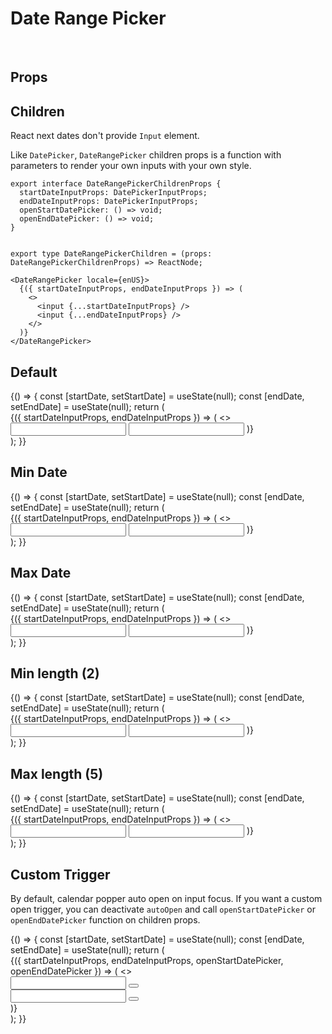 



<Meta title="Components/DateRangePicker" component={DateRangePicker} />

# Date Range Picker

<br />

## Props

<ArgsTable of="." />

## Children

React next dates don't provide `Input` element.

Like `DatePicker`, `DateRangePicker` children props is a function with parameters to render your own inputs with your own style.

```tsx
export interface DateRangePickerChildrenProps {
  startDateInputProps: DatePickerInputProps;
  endDateInputProps: DatePickerInputProps;
  openStartDatePicker: () => void;
  openEndDatePicker: () => void;
}


export type DateRangePickerChildren = (props: DateRangePickerChildrenProps) => ReactNode;
```

```tsx
<DateRangePicker locale={enUS}>
  {({ startDateInputProps, endDateInputProps }) => (
    <>
      <input {...startDateInputProps} />
      <input {...endDateInputProps} />
    </>
  )}
</DateRangePicker>
```

## Default

<Canvas>
  <Story name="Default">
    {() => {
      const [startDate, setStartDate] = useState(null);
      const [endDate, setEndDate] = useState(null);
      return (
        <div className="date-picker-container">
          <DateRangePicker
            locale={enUS}
            startDate={startDate}
            endDate={endDate}
            onStartDateChange={setStartDate}
            onEndDateChange={setEndDate}
            portalContainer={document.body}>
            {({ startDateInputProps, endDateInputProps }) => (
              <>
                <input {...startDateInputProps} />
                <input {...endDateInputProps} />
              </>
            )}
          </DateRangePicker>
        </div>
      );
    }}
  </Story>
</Canvas>

## Min Date

<Canvas>
  <Story name="Min Date">
    {() => {
      const [startDate, setStartDate] = useState(null);
      const [endDate, setEndDate] = useState(null);
      return (
        <div className="date-picker-container">
          <DateRangePicker
            locale={enUS}
            startDate={startDate}
            endDate={endDate}
            minDate={new Date()}
            onStartDateChange={setStartDate}
            onEndDateChange={setEndDate}
            portalContainer={document.body}>
            {({ startDateInputProps, endDateInputProps }) => (
              <>
                <input {...startDateInputProps} />
                <input {...endDateInputProps} />
              </>
            )}
          </DateRangePicker>
        </div>
      );
    }}
  </Story>
</Canvas>

## Max Date

<Canvas>
  <Story name="Max Date">
    {() => {
      const [startDate, setStartDate] = useState(null);
      const [endDate, setEndDate] = useState(null);
      return (
        <div className="date-picker-container">
          <DateRangePicker
            locale={enUS}
            startDate={startDate}
            endDate={endDate}
            maxDate={new Date()}
            onStartDateChange={setStartDate}
            onEndDateChange={setEndDate}
            portalContainer={document.body}>
            {({ startDateInputProps, endDateInputProps }) => (
              <>
                <input {...startDateInputProps} />
                <input {...endDateInputProps} />
              </>
            )}
          </DateRangePicker>
        </div>
      );
    }}
  </Story>
</Canvas>

## Min length (2)

<Canvas>
  <Story name="Min length">
    {() => {
      const [startDate, setStartDate] = useState(null);
      const [endDate, setEndDate] = useState(null);
      return (
        <div className="date-picker-container">
          <DateRangePicker
            locale={enUS}
            startDate={startDate}
            endDate={endDate}
            minLength={2}
            onStartDateChange={setStartDate}
            onEndDateChange={setEndDate}
            portalContainer={document.body}>
            {({ startDateInputProps, endDateInputProps }) => (
              <>
                <input {...startDateInputProps} />
                <input {...endDateInputProps} />
              </>
            )}
          </DateRangePicker>
        </div>
      );
    }}
  </Story>
</Canvas>

## Max length (5)

<Canvas>
  <Story name="Max length">
    {() => {
      const [startDate, setStartDate] = useState(null);
      const [endDate, setEndDate] = useState(null);
      return (
        <div className="date-picker-container">
          <DateRangePicker
            locale={enUS}
            startDate={startDate}
            endDate={endDate}
            maxLength={5}
            onStartDateChange={setStartDate}
            onEndDateChange={setEndDate}
            portalContainer={document.body}>
            {({ startDateInputProps, endDateInputProps }) => (
              <>
                <input {...startDateInputProps} />
                <input {...endDateInputProps} />
              </>
            )}
          </DateRangePicker>
        </div>
      );
    }}
  </Story>
</Canvas>

## Custom Trigger

By default, calendar popper auto open on input focus. If you want a custom open trigger, you can deactivate `autoOpen` and call `openStartDatePicker` or `openEndDatePicker` function on children props.

<Canvas>
  <Story name="Custom Trigger">
    {() => {
      const [startDate, setStartDate] = useState(null);
      const [endDate, setEndDate] = useState(null);
      return (
        <div className="date-picker-container">
          <DateRangePicker
            locale={enUS}
            startDate={startDate}
            endDate={endDate}
            onStartDateChange={setStartDate}
            onEndDateChange={setEndDate}
            autoOpen={false}
            portalContainer={document.body}>
            {({ startDateInputProps, endDateInputProps, openStartDatePicker, openEndDatePicker }) => (
              <>
                <div className="custom-trigger-container">
                  <input {...startDateInputProps} />
                  <button onClick={openStartDatePicker} />
                </div>
                <div className="custom-trigger-container">
                  <input {...endDateInputProps} />
                  <button onClick={openEndDatePicker} />
                </div>
              </>
            )}
          </DateRangePicker>
        </div>
      );
    }}
  </Story>
</Canvas>
